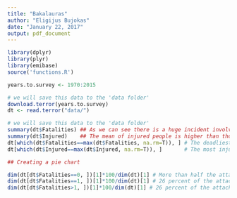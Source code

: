 ```yaml
---
title: "Bakalauras"
author: "Eligijus Bujokas"
date: "January 22, 2017"
output: pdf_document
---
```


```r
library(dplyr)
library(plyr)
library(emibase)
source('functions.R')
```

```r
years.to.survey <- 1970:2015
```

```r
# we will save this data to the 'data folder'
download.terror(years.to.survey) 
dt <- read.terror("data/")
```

```r
# we will save this data to the 'data folder'
summary(dt$Fatalities) ## As we can see there is a huge incident involving 1382 deaths
summary(dt$Injured)    ## The mean of injured people is higher than those that were killed. The biggest incident is involving 4000 people
dt[which(dt$Fatalities==max(dt$Fatalities, na.rm=T)), ] # The deadliest attack was the infamous 9/11 attack
dt[which(dt$Injured==max(dt$Injured, na.rm=T)), ]       # The most injuries was caused by the attack in Kenya in 1998

## Creating a pie chart

dim(dt[dt$Fatalities==0, ])[1]*100/dim(dt)[1] # More than half the attacks were not lethal
dim(dt[dt$Fatalities==1, ])[1]*100/dim(dt)[1] # 26 percent of the attacks resulted in a death of 1
dim(dt[dt$Fatalities>1, ])[1]*100/dim(dt)[1] # 26 percent of the attacks resulted in a death of 1


```



